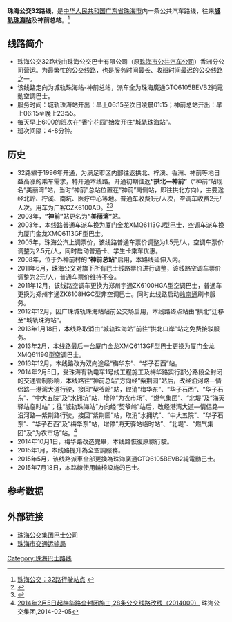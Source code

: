 {{Infobox Bus Route
| number=珠海公交32路线<br><small>Zhuhai Bus Route 32</small>
| image=
| operator=[[珠海公交巴士有限公司|珠海公交巴士有限公司]] 
| garage=香洲分公司
| length=
| via=拱北万家、柠溪、<br>[[香洲总站|香洲总站]]、契爷岭
| time=45分钟
| start=[[城轨珠海站总站|城轨珠海站]]
| end=神前总站
| level=城轨珠海站 06:15-01:15<br>神前总站 06:15-23:55
| frequency=4-8分钟
| vehicle=珠海廣通GTQ6105BEVB2
| Fare=¥1.0 (空调巴士)
| bgcolor=#00aa88
| fontcolor=white
}}

'''珠海公交32路线'''，是[[中华人民共和国|中华人民共和国]][[广东省|广东省]][[珠海市|珠海市]]内一条公共汽车路线，往来'''[[城轨珠海站总站|城轨珠海站]]'''及'''神前总站'''。<ref>[http://zhuhai.8684.cn/x_a4ab317b 珠海公交：32路行驶站点] {{Wayback|url=http://zhuhai.8684.cn/x_a4ab317b |date=20130902150814 }} {{zh-cn}}</ref>

== 线路简介 ==
*珠海公交32路线由珠海公交巴士有限公司（原[[珠海市公共汽车公司|珠海市公共汽车公司]]）香洲分公司营运。为最繁忙的公交线路，也是服务时间最长、收班时间最迟的公交线路之一。
*该线路走向为城轨珠海站-神前总站，派车全为珠海廣通GTQ6105BEVB2純電動空調巴士。
*服务时间：城轨珠海站开出：早上06:15至次日凌晨01:15；神前总站开出：早上06:15至晚上23:55。
*每天早上6:00的班次在“香宁花园”始发开往“城轨珠海站”。
*班次间隔：4-8分钟。

== 历史 ==
*32路線于1996年开通，为满足市区内部往返拱北、柠溪、香洲、神前等地日益高涨的乘车需求，特开通本线路。开通初期往返'''“拱北—神前”'''（“神前”站现名“美丽湾”站，当时“神前”总站位置在“神前”南侧站，即往拱北方向），主要途经北岭、柠溪、南坑、医疗中心等地。普通车收费1元/人次，空调车收费2元/人次。用车为广客GZK6100AD。<ref name="his">{{cite book |author=珠海市交通局、檔-{案}-局 |title= 《珠海市1979—1999年公共交通发展史》第13页 |publisher= 广东人民出版社  |year= 1999 |month=  |isbn=  }}</ref><ref name="book">{{cite book |author=陳健雄 |title= 《珠海年鑒1999》第212-226页：交通篇——主要公共汽車線路 |publisher= 珠海出版社  |isbn= 7806076263|date=1999年10月}}</ref>
*2003年，'''“神前”'''站更名为'''“美丽湾”'''站。
*2003年，本线路普通车派车换为厦门金龙XMQ6113GJ型巴士，空调车派车换为厦门金龙XMQ6113GF型巴士。
*2005年，珠海公汽上调票价，该线路普通车票价调整为1.5元/人，空调车票价调整为2.5元/人，同时启动普通卡、学生卡乘车优惠。
*2008年，位于外神前村的'''“神前总站”'''启用，本路线延伸入内。
*2011年6月，珠海公交对旗下所有巴士线路票价进行调整，该线路空调车票价调整为2元/人，普通车票价维持不变。
*2011年12月，该线路空调车更换为郑州宇通ZK6100HGA型空调巴士，普通车更换为郑州宇通ZK6108HGC型非空调巴士。同时此线路启动[[岭南通|岭南通]]刷卡服务。
*2012年12月，因广珠城轨珠海站站前公交场启用，本线路终点站由“拱北”迁移至“城轨珠海站”。 
*2013年1月18日，本线路取消由“城轨珠海站”前往“拱北口岸”站之免费接驳服务。
*2013年2月，本线路最后一台厦门金龙XMQ6113GF型巴士更换为厦门金龙XMQ6119G型空调巴士。
*2013年12月，本线路改为双向途经“梅华东”、“华子石西”站。
*2014年2月5日，受珠海有轨电车1号线工程施工及梅华路实行部分路段全封闭的交通管制影响，本线路往“神前总站”方向经“紫荆园”站后，改经沿河路—情侣路—港湾大道行驶，接回“契爷岭”站，取消“梅华东”、“华子石西”、“华子石东”、“中大五院”及“水拥坑”站，增停“为农市场”、“燃气集团”、“北堤”及“海天驿站临时站”；往“城轨珠海站”方向经“契爷岭”站后，改经港湾大道—情侣路—沿河路—紫荆路行驶，接回“紫荆园”站，取消“水拥坑”、“中大五院”、“华子石东”、“华子石西”及“梅华东”站，增停“海天驿站临时站”、“北堤”、“燃气集团”及“为农市场”站。<ref>[http://zhgjjt.com/bus-ggDetail.php?ID=321 2014年2月5日起梅华路全封闭施工,28条公交线路改线（2014009）] {{Wayback|url=http://zhgjjt.com/bus-ggDetail.php?ID=321 |date=20140221160915 }} 珠海公交集团,2014-02-05{{zh-cn}}</ref>
*2014年10月1日，梅华路改造完畢，本线路恢復原線行駛。
*2015年1月，本线路提升為全空調服務。
*2015年5月，该线路派車全部更換為珠海廣通GTQ6105BEVB2純電動巴士。
*2015年7月18日，本路線使用輪椅設施的巴士。

== 参考数据 ==
{{reflist}}

== 外部链接 ==
*[https://web.archive.org/web/20130120203656/http://www.zhgjjt.com/bus.php 珠海公交集团巴士公司]
*[https://web.archive.org/web/20191013085733/http://www.zhjt.gov.cn/ 珠海市交通运输局]

[[Category:珠海巴士路线|Category:珠海巴士路线]]